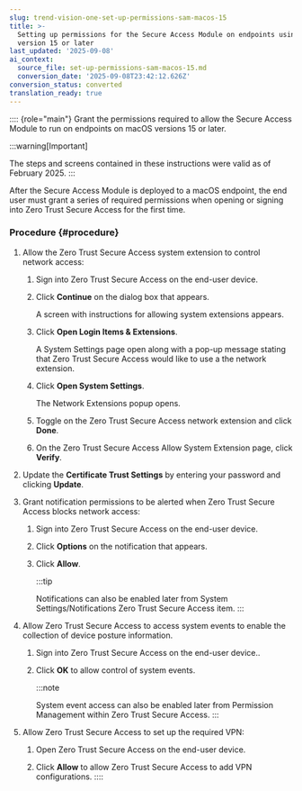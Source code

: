 ```yaml
---
slug: trend-vision-one-set-up-permissions-sam-macos-15
title: >-
  Setting up permissions for the Secure Access Module on endpoints using macOS
  version 15 or later
last_updated: '2025-09-08'
ai_context:
  source_file: set-up-permissions-sam-macos-15.md
  conversion_date: '2025-09-08T23:42:12.626Z'
conversion_status: converted
translation_ready: true
---
```


:::: {role="main"}
Grant the permissions required to allow the Secure Access Module to run on endpoints on macOS versions 15 or later.

:::warning[Important]

The steps and screens contained in these instructions were valid as of February 2025.
:::

After the Secure Access Module is deployed to a macOS endpoint, the end user must grant a series of required permissions when opening or signing into Zero Trust Secure Access for the first time.

### Procedure {#procedure}

1.  Allow the Zero Trust Secure Access system extension to control network access:

    1.  Sign into Zero Trust Secure Access on the end-user device.

    2.  Click **Continue** on the dialog box that appears.

        A screen with instructions for allowing system extensions appears.

    3.  Click **Open Login Items & Extensions**.

        A System Settings page open along with a pop-up message stating that Zero Trust Secure Access would like to use a the network extension.

    4.  Click **Open System Settings**.

        The Network Extensions popup opens.

    5.  Toggle on the Zero Trust Secure Access network extension and click **Done**.

    6.  On the Zero Trust Secure Access Allow System Extension page, click **Verify**.

2.  Update the **Certificate Trust Settings** by entering your password and clicking **Update**.

3.  Grant notification permissions to be alerted when Zero Trust Secure Access blocks network access:

    1.  Sign into Zero Trust Secure Access on the end-user device.

    2.  Click **Options** on the notification that appears.

    3.  Click **Allow**.

        :::tip

        Notifications can also be enabled later from System Settings/Notifications Zero Trust Secure Access item.
        :::

4.  Allow Zero Trust Secure Access to access system events to enable the collection of device posture information.

    1.  Sign into Zero Trust Secure Access on the end-user device..

    2.  Click **OK** to allow control of system events.

        :::note

        System event access can also be enabled later from Permission Management within Zero Trust Secure Access.
        :::

5.  Allow Zero Trust Secure Access to set up the required VPN:

    1.  Open Zero Trust Secure Access on the end-user device.

    2.  Click **Allow** to allow Zero Trust Secure Access to add VPN configurations.
::::
